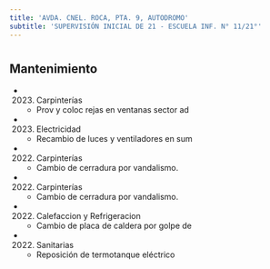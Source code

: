 ```yaml
---
title: 'AVDA. CNEL. ROCA, PTA. 9, AUTODROMO'
subtitle: 'SUPERVISIÓN INICIAL DE 21 - ESCUELA INF. N° 11/21°'
---
```


#


## Mantenimiento

*  (2023) Carpinterías 
    + Prov y coloc rejas en ventanas sector ad

*  (2023) Electricidad 
    + Recambio de luces y ventiladores en sum

*  (2022) Carpinterías 
    + Cambio de cerradura por vandalismo.

*  (2022) Carpinterías 
    + Cambio de cerradura por vandalismo.

*  (2022) Calefaccion y Refrigeracion 
    + Cambio de placa de caldera por golpe de

*  (2022) Sanitarias 
    + Reposición de termotanque eléctrico



